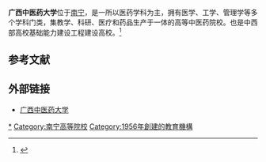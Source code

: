 {{refimprove|time=2013-05-13T04:38:24+00:00}}
{{高校
| name = 广西中医药大学
| motto = 弘毅自强 ，传承创新 
| secretary = [[尤剑鹏|尤剑鹏]]
| president = [[姚春|姚春]]
| type = 公立
| established = 1956年
| location = {{CHN}}[[广西壮族自治区|广西壮族自治区]][[南宁市|南宁市]]<br>
| address = '''仙葫校区：'''五合大道13号<br>'''明秀校区：'''明秀东路179号
| students = 约14000
| campus = 市区
| area = 1310.99亩
| website = http://www.gxtcmu.edu.cn
| logo =
| image = 
}}
'''广西中医药大学'''位于[[南宁|南宁]]，是一所以医药学科为主，拥有医学、工学、管理学等多个学科门类，集教学、科研、医疗和药品生产于一体的高等中医药院校。也是中西部高校基础能力建设工程建设高校。<ref>{{cite web | url=http://kaoshi.edu.sina.com.cn/college/c/10600.shtml | title=广西中医药大学 | publisher=新浪教育 | accessdate=2013-05-12 | archive-date=2013-04-25 | archive-url=https://web.archive.org/web/20130425214229/http://kaoshi.edu.sina.com.cn/college/c/10600.shtml | dead-url=no }}</ref>

==参考文献==
{{reflist}}

== 外部链接 ==
*[http://www.gxtcmu.edu.cn/ 广西中医药大学] {{Wayback|url=http://www.gxtcmu.edu.cn/ |date=20150811024559 }}

{{广西高等院校|nocat}}
{{中国中医药高等院校}}
{{中华人民共和国中西部高校基础能力建设工程}}
[[Category:广西中医药大学|*]]
[[Category:南宁高等院校|Category:南宁高等院校]]
[[Category:1956年創建的教育機構|Category:1956年創建的教育機構]]